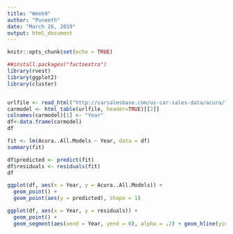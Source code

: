 ```yaml
---
title: "Week9"
author: "Puneeth"
date: "March 26, 2019"
output: html_document
---
```


```r
knitr::opts_chunk$set(echo = TRUE)
```

```r
##install.packages("factoextra")
library(rvest)
library(ggplot2)
library(cluster)


urlfile <- read_html("http://carsalesbase.com/us-car-sales-data/acura/")
carmodel <- html_table(urlfile, header=TRUE)[[2]]
colnames(carmodel)[1] <- "Year"
df<-data.frame(carmodel)
df

fit <- lm(Acura..All.Models ~ Year, data = df)
summary(fit)

df$predicted <- predict(fit)   
df$residuals <- residuals(fit) 
df

ggplot(df, aes(x = Year, y = Acura..All.Models)) +
  geom_point() +
  geom_point(aes(y = predicted), shape = 1)

ggplot(df, aes(x = Year, y = residuals)) +
  geom_point() +
  geom_segment(aes(xend = Year, yend = 0), alpha = .2) + geom_hline(yintercept = 0)
  

```

